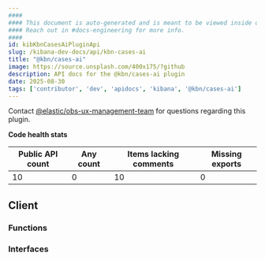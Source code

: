 ```yaml
---
####
#### This document is auto-generated and is meant to be viewed inside our experimental, new docs system.
#### Reach out in #docs-engineering for more info.
####
id: kibKbnCasesAiPluginApi
slug: /kibana-dev-docs/api/kbn-cases-ai
title: "@kbn/cases-ai"
image: https://source.unsplash.com/400x175/?github
description: API docs for the @kbn/cases-ai plugin
date: 2025-08-30
tags: ['contributor', 'dev', 'apidocs', 'kibana', '@kbn/cases-ai']
---
```




Contact [@elastic/obs-ux-management-team](https://github.com/orgs/elastic/teams/obs-ux-management-team) for questions regarding this plugin.

**Code health stats**

| Public API count  | Any count | Items lacking comments | Missing exports |
|-------------------|-----------|------------------------|-----------------|
| 10 | 0 | 10 | 0 |

## Client

### Functions
<DocDefinitionList data={kbnCasesAiObj.client.functions}/>

### Interfaces
<DocDefinitionList data={kbnCasesAiObj.client.interfaces}/>

